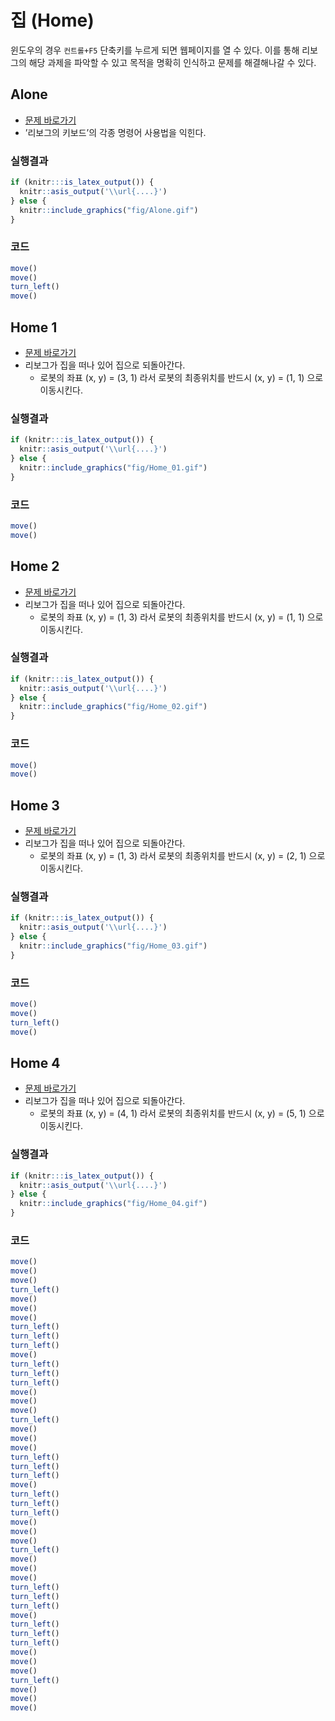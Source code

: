 

# 집 (Home) {#intro}

윈도우의 경우 `컨트롤+F5` 단축키를 누르게 되면 웹페이지를 열 수 있다. 이를 통해 리보그의 해당 과제을 파악할 수 있고 목적을 명확히 인식하고 문제를 해결해나갈 수 있다.

## Alone {#alone}

- [문제 바로가기](https://reeborg.ca/reeborg.html?lang=ko-en&mode=python&menu=worlds%2Fmenus%2Freeborg_intro_en.json&name=Alone&url=worlds%2Ftutorial_en%2Falone.json)
- '리보그의 키보드'의 각종 명령어 사용법을 익힌다.

::: {.row}
::: {.col-md-6}
### 실행결과

```r
if (knitr:::is_latex_output()) {
  knitr::asis_output('\\url{....}')
} else {
  knitr::include_graphics("fig/Alone.gif")
}
```
:::

::: {.col-md-6}
### 코드

```r
move()
move()
turn_left()
move()

```
:::
:::

## Home 1 {#home-01}

- [문제 바로가기](https://reeborg.ca/reeborg.html?lang=ko-en&mode=python&menu=worlds%2Fmenus%2Freeborg_intro_en.json&name=Home%201&url=worlds%2Ftutorial_en%2Fhome1.json)
- 리보그가 집을 떠나 있어 집으로 되돌아간다.
    - 로봇의 좌표 (x, y) = (3, 1) 라서 로봇의 최종위치를 반드시 (x, y) = (1, 1) 으로 이동시킨다.

::: {.row}
::: {.col-md-6}
### 실행결과

```r
if (knitr:::is_latex_output()) {
  knitr::asis_output('\\url{....}')
} else {
  knitr::include_graphics("fig/Home_01.gif")
}
```
:::

::: {.col-md-6}
### 코드

```r
move()
move()

```
:::
:::

## Home 2 {#home-02}

- [문제 바로가기](https://reeborg.ca/reeborg.html?lang=ko-en&mode=python&menu=worlds%2Fmenus%2Freeborg_intro_en.json&name=Home%202&url=worlds%2Ftutorial_en%2Fhome2.json)
- 리보그가 집을 떠나 있어 집으로 되돌아간다.
    - 로봇의 좌표 (x, y) = (1, 3) 라서 로봇의 최종위치를 반드시 (x, y) = (1, 1) 으로 이동시킨다.


::: {.row}
::: {.col-md-6}
### 실행결과

```r
if (knitr:::is_latex_output()) {
  knitr::asis_output('\\url{....}')
} else {
  knitr::include_graphics("fig/Home_02.gif")
}
```
:::

::: {.col-md-6}
### 코드

```r
move()
move()

```
:::
:::

## Home 3 {#home-03}

- [문제 바로가기](https://reeborg.ca/reeborg.html?lang=ko-en&mode=python&menu=worlds%2Fmenus%2Freeborg_intro_en.json&name=Home%203&url=worlds%2Ftutorial_en%2Fhome3.json)
- 리보그가 집을 떠나 있어 집으로 되돌아간다.
    - 로봇의 좌표 (x, y) = (1, 3) 라서 로봇의 최종위치를 반드시 (x, y) = (2, 1) 으로 이동시킨다.

::: {.row}
::: {.col-md-6}
### 실행결과

```r
if (knitr:::is_latex_output()) {
  knitr::asis_output('\\url{....}')
} else {
  knitr::include_graphics("fig/Home_03.gif")
}
```
:::

::: {.col-md-6}
### 코드

```r
move()
move()
turn_left()
move()
```
:::
:::


## Home 4 {#home-04}

- [문제 바로가기](https://reeborg.ca/reeborg.html?lang=ko-en&mode=python&menu=worlds%2Fmenus%2Freeborg_intro_en.json&name=Home%204&url=worlds%2Ftutorial_en%2Fhome4.json)
- 리보그가 집을 떠나 있어 집으로 되돌아간다.
    - 로봇의 좌표 (x, y) = (4, 1) 라서 로봇의 최종위치를 반드시 (x, y) = (5, 1) 으로 이동시킨다.

::: {.row}
::: {.col-md-6}
### 실행결과

```r
if (knitr:::is_latex_output()) {
  knitr::asis_output('\\url{....}')
} else {
  knitr::include_graphics("fig/Home_04.gif")
}
```
:::

::: {.col-md-6}
### 코드

```r
move()
move()
move()
turn_left()
move()
move()
move()
turn_left()
turn_left()
turn_left()
move()
turn_left()
turn_left()
turn_left()
move()
move()
move()
turn_left()
move()
move()
move()
turn_left()
turn_left()
turn_left()
move()
turn_left()
turn_left()
turn_left()
move()
move()
move()
turn_left()
move()
move()
move()
turn_left()
turn_left()
turn_left()
move()
turn_left()
turn_left()
turn_left()
move()
move()
move()
turn_left()
move()
move()
move()
```
:::
:::


